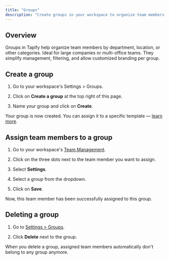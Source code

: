 ```yaml
---
title: "Groups"
description: "Create groups in your workspace to organize team members."
---
```


## Overview

Groups in Tapify help organize team members by department, location, or other categories. Ideal for large companies or multi-office teams. They simplify management, filtering, and allow customized branding per group.

## Create a group

1. Go to your workspace's Settings > Groups.

2. Click on **Create a group** at the top right of this page.

3. Name your group and click on **Create**.

Your group is now created. You can assign it to a specific template — [learn more](https://docs.tapify.app/workspace/templates/profile#assign-a-group).

## Assign team members to a group

1. Go to your workspace's [Team Management](https://tapify.app/).

2. Click on the three dots next to the team member you want to assign.

3. Select **Settings**.

4. Select a group from the dropdown.

5. Click on **Save**.

Now, this team member has been successfully assigned to this group.

## Deleting a group

1. Go to [Settings > Groups](https://tapify.app/settings/groups).

2. Click **Delete** next to the group.

When you delete a group, assigned team members automatically don't belong to any group anymore.